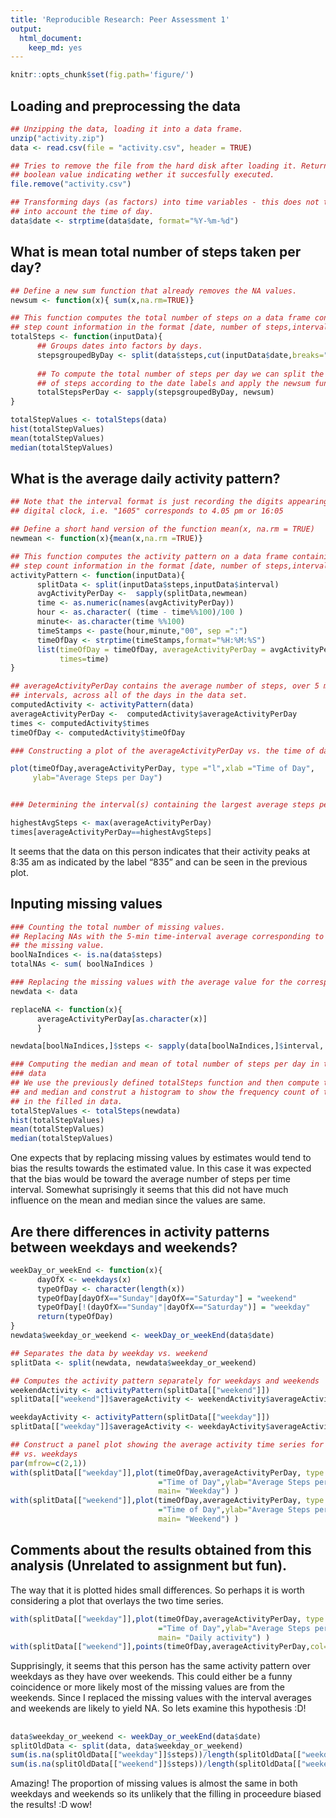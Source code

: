 ```yaml
---
title: 'Reproducible Research: Peer Assessment 1'
output:
  html_document:
    keep_md: yes
---
```

```r
knitr::opts_chunk$set(fig.path='figure/')
```

## Loading and preprocessing the data
```r
## Unzipping the data, loading it into a data frame.
unzip("activity.zip")
data <- read.csv(file = "activity.csv", header = TRUE)

## Tries to remove the file from the hard disk after loading it. Returns a
## boolean value indicating wether it succesfully executed.
file.remove("activity.csv")

## Transforming days (as factors) into time variables - this does not take
## into account the time of day.
data$date <- strptime(data$date, format="%Y-%m-%d")
```

## What is mean total number of steps taken per day?
```r
## Define a new sum function that already removes the NA values.
newsum <- function(x){ sum(x,na.rm=TRUE)}

## This function computes the total number of steps on a data frame containing 
## step count information in the format [date, number of steps,interval,...]
totalSteps <- function(inputData){
      ## Groups dates into factors by days.
      stepsgroupedByDay <- split(data$steps,cut(inputData$date,breaks="day"))
      
      ## To compute the total number of steps per day we can split the number
      ## of steps according to the date labels and apply the newsum function.
      totalStepsPerDay <- sapply(stepsgroupedByDay, newsum)
}

totalStepValues <- totalSteps(data)
hist(totalStepValues)
mean(totalStepValues)
median(totalStepValues)
```


## What is the average daily activity pattern?
```r
## Note that the interval format is just recording the digits appearing in a
## digital clock, i.e. "1605" corresponds to 4.05 pm or 16:05

## Define a short hand version of the function mean(x, na.rm = TRUE)
newmean <- function(x){mean(x,na.rm =TRUE)}

## This function computes the activity pattern on a data frame containing 
## step count information in the format [date, number of steps,interval,...]
activityPattern <- function(inputData){
      splitData <- split(inputData$steps,inputData$interval)
      avgActivityPerDay <-  sapply(splitData,newmean)
      time <- as.numeric(names(avgActivityPerDay))
      hour <- as.character( (time - time%%100)/100 )
      minute<- as.character(time %%100)
      timeStamps <- paste(hour,minute,"00", sep =":")
      timeOfDay <- strptime(timeStamps,format="%H:%M:%S")
      list(timeOfDay = timeOfDay, averageActivityPerDay = avgActivityPerDay,
           times=time)
}

## averageActivityPerDay contains the average number of steps, over 5 minute
## intervals, across all of the days in the data set.
computedActivity <- activityPattern(data)
averageActivityPerDay <-  computedActivity$averageActivityPerDay
times <- computedActivity$times
timeOfDay <- computedActivity$timeOfDay

### Constructing a plot of the averageActivityPerDay vs. the time of day.

plot(timeOfDay,averageActivityPerDay, type ="l",xlab ="Time of Day",
     ylab="Average Steps per Day")


### Determining the interval(s) containing the largest average steps per day.

highestAvgSteps <- max(averageActivityPerDay)
times[averageActivityPerDay==highestAvgSteps]
```

It seems that the data on this person indicates that their activity peaks at 8:35 am as indicated by the label "835" and can be seen in the previous plot.


## Inputing missing values
```r
### Counting the total number of missing values.
## Replacing NAs with the 5-min time-interval average corresponding to 
## the missing value.
boolNaIndices <- is.na(data$steps)
totalNAs <- sum( boolNaIndices )

### Replacing the missing values with the average value for the corresponding interval.
newdata <- data

replaceNA <- function(x){ 
      averageActivityPerDay[as.character(x)]
      }

newdata[boolNaIndices,]$steps <- sapply(data[boolNaIndices,]$interval, replaceNA)

### Computing the median and mean of total number of steps per day in the new 
### data
## We use the previously defined totalSteps function and then compute the mean
## and median and construt a histogram to show the frequency count of total step
## in the filled in data.
totalStepValues <- totalSteps(newdata)
hist(totalStepValues)
mean(totalStepValues)
median(totalStepValues)
```

One expects that by replacing missing values by estimates would tend to bias the results towards the estimated value. In this case it was expected that the bias would be toward the average number of steps per time interval. Somewhat suprisingly it seems that this did not have much influence on the mean and median since the values are same.

## Are there differences in activity patterns between weekdays and weekends?
```r
weekDay_or_weekEnd <- function(x){
      dayOfX <- weekdays(x)
      typeOfDay <- character(length(x))
      typeOfDay[dayOfX=="Sunday"|dayOfX=="Saturday"] = "weekend"
      typeOfDay[!(dayOfX=="Sunday"|dayOfX=="Saturday")] = "weekday"
      return(typeOfDay)
}
newdata$weekday_or_weekend <- weekDay_or_weekEnd(data$date)

## Separates the data by weekday vs. weekend
splitData <- split(newdata, newdata$weekday_or_weekend)

## Computes the activity pattern separately for weekdays and weekends
weekendActivity <- activityPattern(splitData[["weekend"]])
splitData[["weekend"]]$averageActivity <- weekendActivity$averageActivityPerDay

weekdayActivity <- activityPattern(splitData[["weekday"]])
splitData[["weekday"]]$averageActivity <- weekdayActivity$averageActivityPerDay

## Construct a panel plot showing the average activity time series for weekends
## vs. weekdays
par(mfrow=c(2,1))
with(splitData[["weekday"]],plot(timeOfDay,averageActivityPerDay, type ="l",xlab
                                 ="Time of Day",ylab="Average Steps per Day",
                                 main= "Weekday") )
with(splitData[["weekend"]],plot(timeOfDay,averageActivityPerDay, type ="l",xlab
                                 ="Time of Day",ylab="Average Steps per Day",
                                 main= "Weekend") )
```


## Comments about the results obtained from this analysis (Unrelated to assignment but fun).
The way that it is plotted hides small differences. So perhaps it is worth considering a plot that overlays the two time series.
```r
with(splitData[["weekday"]],plot(timeOfDay,averageActivityPerDay, type ="l",xlab
                                 ="Time of Day",ylab="Average Steps per Day",
                                 main= "Daily activity") )
with(splitData[["weekend"]],points(timeOfDay,averageActivityPerDay,col="blue") )
```

Supprisingly, it seems that this person has the same activity pattern over weekdays as they have over weekends. This could either be a funny coincidence or more likely most of the missing values are from the weekends. Since I replaced the missing values with the interval averages and weekends are likely to yield NA. So lets examine this hypothesis :D!

##
```r
data$weekday_or_weekend <- weekDay_or_weekEnd(data$date)
splitOldData <- split(data, data$weekday_or_weekend)
sum(is.na(splitOldData[["weekday"]]$steps))/length(splitOldData[["weekday"]]$steps)
sum(is.na(splitOldData[["weekend"]]$steps))/length(splitOldData[["weekend"]]$steps)
```

Amazing! The proportion of missing values is almost the same in both weekdays and weekends so its unlikely that the filling in proceedure biased the results! :D wow!